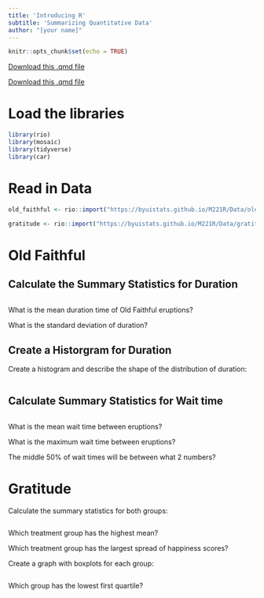 ```yaml
---
title: 'Introducing R'
subtitle: 'Summarizing Quantitative Data'
author: "[your name]"
---
```



```r
knitr::opts_chunk$set(echo = TRUE)
```
<a href="https://github.com/byuistats/Math221D_Course/raw/main/04-Intro_to_R/Introducing_R_Homework.qmd" download class="btn btn-primary">Download this .qmd file</a>

<a href="https://github.com/byuistats/Math221D_Course/raw/main/04-Intro_to_R/Introducing_R_Homework.qmd" download="Introducing_R_Homework.qmd" class="btn btn-primary">Download this .qmd file</a>


# Load the libraries
```r

library(rio)
library(mosaic)
library(tidyverse)
library(car)

```

# Read in Data

```r

old_faithful <- rio::import("https://byuistats.github.io/M221R/Data/old_faithful.xlsx")

gratitude <- rio::import("https://byuistats.github.io/M221R/Data/gratitude.xlsx")


```


# Old Faithful

## Calculate the Summary Statistics for Duration

```r


```

What is the mean duration time of Old Faithful eruptions?

What is the standard deviation of duration?


## Create a Historgram for Duration

Create a histogram and describe the shape of the distribution of duration:

```r


```



## Calculate Summary Statistics for Wait time

```r



```

What is the mean wait time between eruptions?

What is the maximum wait time between eruptions?

The middle 50% of wait times will be between what 2 numbers?


# Gratitude

Calculate the summary statistics for both groups:

```r


```

Which treatment group has the highest mean?

Which treatment group has the largest spread of happiness scores?

Create a graph with boxplots for each group:

```r


```

Which group has the lowest first quartile?



